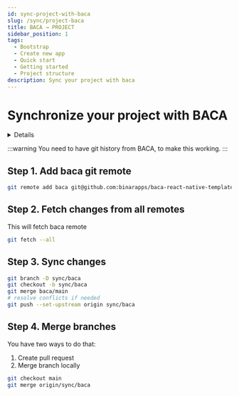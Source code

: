 ```yaml
---
id: sync-project-with-baca
slug: /sync/project-baca
title: BACA → PROJECT
sidebar_position: 1
tags:
  - Bootstrap
  - Create new app
  - Quick start
  - Getting started
  - Project structure
description: Sync your project with baca
---
```



# Synchronize your project with BACA

<Details title="Quick steps (do it when you've already done it before)">
    1. Sync changes from BACA
    ```bash
    git fetch --all
    git branch -D sync/baca
    git checkout -b sync/baca
    git merge baca/main
    git push --set-upstream origin sync/baca --force
    ```

    2. Merge branches

    ```bash
    git checkout main
    git merge origin/sync/baca
    ```

</Details>

:::warning
You need to have git history from BACA, to make this working.
:::

## Step 1. Add baca git remote

```bash
git remote add baca git@github.com:binarapps/baca-react-native-template.git
```

## Step 2. Fetch changes from all remotes

This will fetch baca remote

```bash
git fetch --all
```

## Step 3. Sync changes

```bash
git branch -D sync/baca
git checkout -b sync/baca
git merge baca/main
# resolve conflicts if needed
git push --set-upstream origin sync/baca
```

## Step 4. Merge branches

You have two ways to do that:

1. Create pull request
2. Merge branch locally

```bash
git checkout main
git merge origin/sync/baca
```
